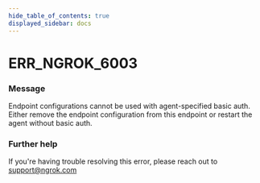 ```yaml
---
hide_table_of_contents: true
displayed_sidebar: docs
---
```



# ERR_NGROK_6003

### Message
Endpoint configurations cannot be used with agent-specified basic auth. Either remove the endpoint configuration from this endpoint or restart the agent without basic auth.

<ErrorDetails error='err_ngrok_6003' />


### Further help
If you're having trouble resolving this error, please reach out to [support@ngrok.com](mailto:support@ngrok.com?subject=Help%20with%20ERR_NGROK_6003)

